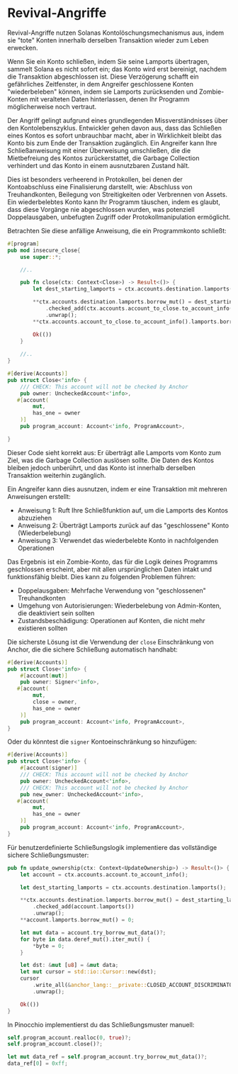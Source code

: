
# Revival-Angriffe

Revival-Angriffe nutzen Solanas Kontolöschungsmechanismus aus, indem sie "tote" Konten innerhalb derselben Transaktion wieder zum Leben erwecken.

Wenn Sie ein Konto schließen, indem Sie seine Lamports übertragen, sammelt Solana es nicht sofort ein; das Konto wird erst bereinigt, nachdem die Transaktion abgeschlossen ist. Diese Verzögerung schafft ein gefährliches Zeitfenster, in dem Angreifer geschlossene Konten "wiederbeleben" können, indem sie Lamports zurücksenden und Zombie-Konten mit veralteten Daten hinterlassen, denen Ihr Programm möglicherweise noch vertraut.

Der Angriff gelingt aufgrund eines grundlegenden Missverständnisses über den Kontolebenszyklus. Entwickler gehen davon aus, dass das Schließen eines Kontos es sofort unbrauchbar macht, aber in Wirklichkeit bleibt das Konto bis zum Ende der Transaktion zugänglich. Ein Angreifer kann Ihre Schließanweisung mit einer Überweisung umschließen, die die Mietbefreiung des Kontos zurückerstattet, die Garbage Collection verhindert und das Konto in einem ausnutzbaren Zustand hält.

Dies ist besonders verheerend in Protokollen, bei denen der Kontoabschluss eine Finalisierung darstellt, wie: Abschluss von Treuhandkonten, Beilegung von Streitigkeiten oder Verbrennen von Assets. Ein wiederbelebtes Konto kann Ihr Programm täuschen, indem es glaubt, dass diese Vorgänge nie abgeschlossen wurden, was potenziell Doppelausgaben, unbefugten Zugriff oder Protokollmanipulation ermöglicht.

<ArticleSection name="Anchor" id="anchor" level="h2" />

Betrachten Sie diese anfällige Anweisung, die ein Programmkonto schließt:

```rust
#[program]
pub mod insecure_close{
    use super::*;

    //..

    pub fn close(ctx: Context<Close>) -> Result<()> {
        let dest_starting_lamports = ctx.accounts.destination.lamports();

        **ctx.accounts.destination.lamports.borrow_mut() = dest_starting_lamports
            .checked_add(ctx.accounts.account_to_close.to_account_info().lamports())
            .unwrap();
        **ctx.accounts.account_to_close.to_account_info().lamports.borrow_mut() = 0;

        Ok(())
    }
        
    //..
}

#[derive(Accounts)]
pub struct Close<'info> {
    /// CHECK: This account will not be checked by Anchor
    pub owner: UncheckedAccount<'info>,
   #[account(
        mut,
        has_one = owner
    )]
    pub program_account: Account<'info, ProgramAccount>,

}
```

Dieser Code sieht korrekt aus: Er überträgt alle Lamports vom Konto zum Ziel, was die Garbage Collection auslösen sollte. Die Daten des Kontos bleiben jedoch unberührt, und das Konto ist innerhalb derselben Transaktion weiterhin zugänglich.

Ein Angreifer kann dies ausnutzen, indem er eine Transaktion mit mehreren Anweisungen erstellt:
- Anweisung 1: Ruft Ihre Schließfunktion auf, um die Lamports des Kontos abzuziehen
- Anweisung 2: Überträgt Lamports zurück auf das "geschlossene" Konto (Wiederbelebung)
- Anweisung 3: Verwendet das wiederbelebte Konto in nachfolgenden Operationen

Das Ergebnis ist ein Zombie-Konto, das für die Logik deines Programms geschlossen erscheint, aber mit allen ursprünglichen Daten intakt und funktionsfähig bleibt. Dies kann zu folgenden Problemen führen:
- Doppelausgaben: Mehrfache Verwendung von "geschlossenen" Treuhandkonten
- Umgehung von Autorisierungen: Wiederbelebung von Admin-Konten, die deaktiviert sein sollten
- Zustandsbeschädigung: Operationen auf Konten, die nicht mehr existieren sollten

Die sicherste Lösung ist die Verwendung der `close` Einschränkung von Anchor, die die sichere Schließung automatisch handhabt:

```rust
#[derive(Accounts)]
pub struct Close<'info> {
    #[account(mut)]
    pub owner: Signer<'info>,
   #[account(
        mut,
        close = owner,
        has_one = owner
    )]
    pub program_account: Account<'info, ProgramAccount>,
}
```

Oder du könntest die `signer` Kontoeinschränkung so hinzufügen:

```rust
#[derive(Accounts)]
pub struct Close<'info> {
    #[account(signer)]
    /// CHECK: This account will not be checked by Anchor
    pub owner: UncheckedAccount<'info>,
    /// CHECK: This account will not be checked by Anchor
    pub new_owner: UncheckedAccount<'info>,
   #[account(
        mut,
        has_one = owner
    )]
    pub program_account: Account<'info, ProgramAccount>,
}
```

Für benutzerdefinierte Schließungslogik implementiere das vollständige sichere Schließungsmuster:

```rust
pub fn update_ownership(ctx: Context<UpdateOwnership>) -> Result<()> {
    let account = ctx.accounts.account.to_account_info();

    let dest_starting_lamports = ctx.accounts.destination.lamports();

    **ctx.accounts.destination.lamports.borrow_mut() = dest_starting_lamports
        .checked_add(account.lamports())
        .unwrap();
    **account.lamports.borrow_mut() = 0;

    let mut data = account.try_borrow_mut_data()?;
    for byte in data.deref_mut().iter_mut() {
        *byte = 0;
    }

    let dst: &mut [u8] = &mut data;
    let mut cursor = std::io::Cursor::new(dst);
    cursor
        .write_all(&anchor_lang::__private::CLOSED_ACCOUNT_DISCRIMINATOR)
        .unwrap();

    Ok(())
}
```

<ArticleSection name="Pinocchio" id="pinocchio" level="h2" />

In Pinocchio implementierst du das Schließungsmuster manuell:

```rust
self.program_account.realloc(0, true)?;
self.program_account.close()?;

let mut data_ref = self.program_account.try_borrow_mut_data()?;
data_ref[0] = 0xff;
```
